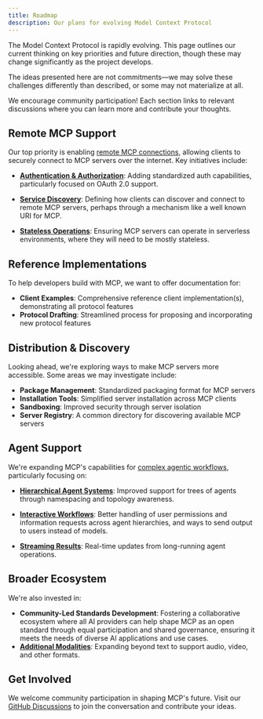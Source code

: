 ```yaml
---
title: Roadmap
description: Our plans for evolving Model Context Protocol
---
```


The Model Context Protocol is rapidly evolving. This page outlines our current thinking on key priorities and future direction, though these may change significantly as the project develops.

<Note>The ideas presented here are not commitments—we may solve these challenges differently than described, or some may not materialize at all.</Note>

We encourage community participation! Each section links to relevant discussions where you can learn more and contribute your thoughts.

## Remote MCP Support

Our top priority is enabling [remote MCP connections](https://github.com/modelcontextprotocol/specification/discussions/102), allowing clients to securely connect to MCP servers over the internet. Key initiatives include:

- [**Authentication & Authorization**](https://github.com/modelcontextprotocol/specification/discussions/64): Adding standardized auth capabilities, particularly focused on OAuth 2.0 support.

- [**Service Discovery**](https://github.com/modelcontextprotocol/specification/discussions/69): Defining how clients can discover and connect to remote MCP servers, perhaps through a mechanism like a well known URI for MCP.

- [**Stateless Operations**](https://github.com/modelcontextprotocol/specification/discussions/102): Ensuring MCP servers can operate in serverless environments, where they will need to be mostly stateless.

## Reference Implementations

To help developers build with MCP, we want to offer documentation for:

- **Client Examples**: Comprehensive reference client implementation(s), demonstrating all protocol features
- **Protocol Drafting**: Streamlined process for proposing and incorporating new protocol features

## Distribution & Discovery

Looking ahead, we're exploring ways to make MCP servers more accessible. Some areas we may investigate include:

- **Package Management**: Standardized packaging format for MCP servers
- **Installation Tools**: Simplified server installation across MCP clients
- **Sandboxing**: Improved security through server isolation
- **Server Registry**: A common directory for discovering available MCP servers

## Agent Support

We're expanding MCP's capabilities for [complex agentic workflows](https://github.com/modelcontextprotocol/specification/discussions/111), particularly focusing on:

- [**Hierarchical Agent Systems**](https://github.com/modelcontextprotocol/specification/discussions/94): Improved support for trees of agents through namespacing and topology awareness.

- [**Interactive Workflows**](https://github.com/modelcontextprotocol/specification/issues/97): Better handling of user permissions and information requests across agent hierarchies, and ways to send output to users instead of models.

- [**Streaming Results**](https://github.com/modelcontextprotocol/specification/issues/117): Real-time updates from long-running agent operations.

## Broader Ecosystem

We're also invested in:

- **Community-Led Standards Development**: Fostering a collaborative ecosystem where all AI providers can help shape MCP as an open standard through equal participation and shared governance, ensuring it meets the needs of diverse AI applications and use cases.
- [**Additional Modalities**](https://github.com/modelcontextprotocol/specification/discussions/88): Expanding beyond text to support audio, video, and other formats.

## Get Involved

We welcome community participation in shaping MCP's future. Visit our [GitHub Discussions](https://github.com/orgs/modelcontextprotocol/discussions) to join the conversation and contribute your ideas.
